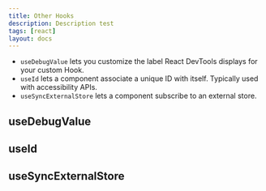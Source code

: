 ```yaml
---
title: Other Hooks
description: Description test
tags: [react]
layout: docs
---
```


- `useDebugValue` lets you customize the label React DevTools displays for your custom Hook.
- `useId` lets a component associate a unique ID with itself. Typically used with accessibility APIs.
- `useSyncExternalStore` lets a component subscribe to an external store.

## useDebugValue

## useId

## useSyncExternalStore
